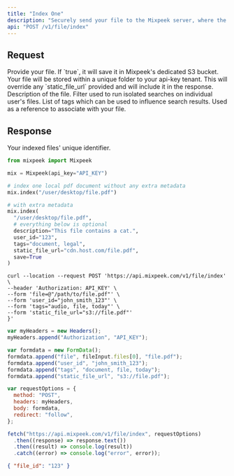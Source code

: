 ```yaml
---
title: "Index One"
description: "Securely send your file to the Mixpeek server, where the content is extracted, indexed and then searchable. Files are never stored on our servers."
api: "POST /v1/file/index"
---
```


## Request

<ParamField body="file" type="file" required>
  Provide your file.
</ParamField>

<ParamField query="save" type="boolean" optional>
  If `true`, it will save it in Mixpeek's dedicated S3 bucket. Your file will be
  stored within a unique folder to your api-key tenant. This will override any
  `static_file_url` provided and will include it in the response.
</ParamField>

<ParamField body="description" type="string" optional>
  Description of the file.
</ParamField>

<ParamField body="user_id" type="string" optional>
  Filter used to run isolated searches on individual user's files.
</ParamField>

<ParamField body="tags" type="string" optional>
  List of tags which can be used to influence search results.
</ParamField>

<ParamField body="static_file_url" type="string" optional>
  Used as a reference to associate with your file.
</ParamField>

## Response

<ResponseField name="file_id" type="string" required>
  Your indexed files' unique identifier.
</ResponseField>

<RequestExample>

```python Python
from mixpeek import Mixpeek

mix = Mixpeek(api_key="API_KEY")

# index one local pdf document without any extra metadata
mix.index("/user/desktop/file.pdf")

# with extra metadata
mix.index(
  "/user/desktop/file.pdf",
  # everything below is optional
  description="This file contains a cat.",
  user_id="123",
  tags="document, legal",
  static_file_url="cdn.host.com/file.pdf",
  save=True
)
```

```shell Shell
curl --location --request POST 'https://api.mixpeek.com/v1/file/index' \
--header 'Authorization: API_KEY' \
--form 'file=@"/path/to/file.pdf"' \
--form 'user_id="john_smith_123"' \
--form 'tags="audio, file, today"' \
--form 'static_file_url="s3://file.pdf"'
}'
```

```javascript Javascript
var myHeaders = new Headers();
myHeaders.append("Authorization", "API_KEY");

var formdata = new FormData();
formdata.append("file", fileInput.files[0], "file.pdf");
formdata.append("user_id", "john_smith_123");
formdata.append("tags", "document, file, today");
formdata.append("static_file_url", "s3://file.pdf");

var requestOptions = {
  method: "POST",
  headers: myHeaders,
  body: formdata,
  redirect: "follow",
};

fetch("https://api.mixpeek.com/v1/file/index", requestOptions)
  .then((response) => response.text())
  .then((result) => console.log(result))
  .catch((error) => console.log("error", error));
```

</RequestExample>

<ResponseExample>

```json Response
{ "file_id": "123" }
```

</ResponseExample>
